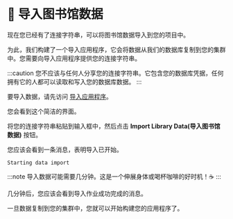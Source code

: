 
# 👐 导入图书馆数据

现在您已经有了连接字符串，可以将图书馆数据导入到您的项目中。

为此，我们构建了一个导入应用程序，它会将数据从我们的数据库复制到您的集群中。您需要向导入应用程序提供您的连接字符串。

:::caution
您不应该与任何人分享您的连接字符串。它包含您的数据库凭据，任何拥有它的人都可以读取和写入您的数据库数据。
:::

要导入数据，请先访问 [导入应用程序](https://mdb.link/import-library-data)。

您会看到这个简洁的界面。

<Screenshot url="https://mdb.link/import-library-data" src="img/screenshots/30-importing-data/3-import-data/1-importer-application.png" alt="导入工具的截图" />

将您的连接字符串粘贴到输入框中，然后点击 **Import Library Data(导入图书馆数据)** 按钮。

您应该会看到一条消息，表明导入已开始。

```
Starting data import
```

:::note
导入数据可能需要几分钟。这是一个伸展身体或喝杯咖啡的好时机！☕
:::

几分钟后，您应该会看到导入作业成功完成的消息。

<Screenshot url="https://mdb.link/import-library-data" src="img/screenshots/30-importing-data/3-import-data/2-import-success.png" alt="成功导入的截图" />

一旦数据复制到您的集群中，您就可以开始构建您的应用程序了。